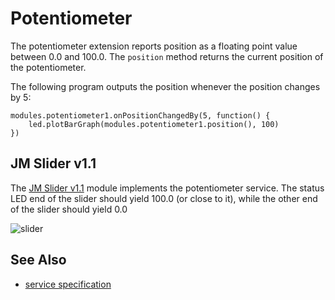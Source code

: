 # Potentiometer

The potentiometer extension reports position as a floating
point value between 0.0 and 100.0.
The `position` method returns the current position of the potentiometer.

The following program outputs the position whenever the position changes by
5:

```blocks
modules.potentiometer1.onPositionChangedBy(5, function() {
    led.plotBarGraph(modules.potentiometer1.position(), 100)
})
```

## JM Slider v1.1

The [JM Slider v1.1](/devices/microsoft-research/jmslider49v11) module implements
the potentiometer service. The status LED end of the slider should yield
100.0 (or close to it), while the other end of the slider should yield 0.0

![slider](./slider.png)

## See Also

-   [service specification](/services/potentiometer/)
